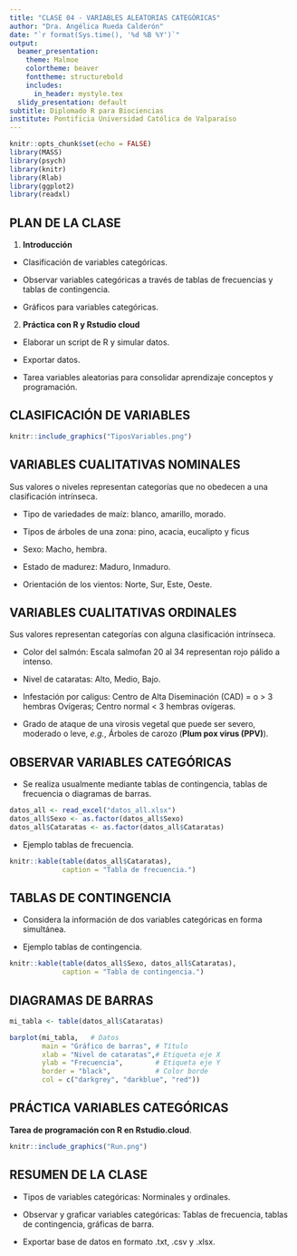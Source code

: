 ```yaml
---
title: "CLASE 04 - VARIABLES ALEATORIAS CATEGÓRICAS"
author: "Dra. Angélica Rueda Calderón"
date: "`r format(Sys.time(), '%d %B %Y')`"
output:
  beamer_presentation:
    theme: Malmoe
    colortheme: beaver
    fonttheme: structurebold
    includes:
      in_header: mystyle.tex
  slidy_presentation: default
subtitle: Diplomado R para Biociencias
institute: Pontificia Universidad Católica de Valparaíso
---
```


```r
knitr::opts_chunk$set(echo = FALSE)
library(MASS)
library(psych)
library(knitr)
library(Rlab)
library(ggplot2)
library(readxl)
```


## **PLAN DE LA CLASE**

1. **Introducción**

- Clasificación de variables categóricas.

- Observar variables categóricas a través de tablas de frecuencias y tablas de contingencia.

- Gráficos para variables categóricas.

2. **Práctica con R y Rstudio cloud**

- Elaborar un script de R y simular datos.

- Exportar datos.

- Tarea variables aleatorias para consolidar aprendizaje conceptos y programación.

## **CLASIFICACIÓN DE VARIABLES**

```r
knitr::include_graphics("TiposVariables.png")
```

## **VARIABLES CUALITATIVAS NOMINALES**


Sus valores o niveles representan categorías que no obedecen a una clasificación intrínseca.

* Tipo de variedades de maíz: blanco, amarillo, morado.

* Tipos de árboles de una zona: pino, acacia, eucalipto y ficus

* Sexo: Macho, hembra.

* Estado de madurez: Maduro, Inmaduro.

* Orientación de los vientos: Norte, Sur, Este, Oeste.

## **VARIABLES CUALITATIVAS ORDINALES**

Sus valores representan categorías con alguna clasificación intrínseca.

* Color del salmón: Escala salmofan 20 al 34 representan rojo pálido a intenso.

* Nivel de cataratas: Alto, Medio, Bajo.

* Infestación por caligus: Centro de Alta Diseminación (CAD) = o > 3 hembras Ovígeras; Centro normal < 3 hembras ovígeras.    

* Grado de ataque de una virosis vegetal que puede ser severo, moderado o leve, *e.g.*, Árboles de carozo (**Plum pox virus (PPV)**).

## **OBSERVAR VARIABLES CATEGÓRICAS**

- Se realiza usualmente mediante tablas de contingencia, tablas de frecuencia o diagramas de barras.

```r
datos_all <- read_excel("datos_all.xlsx")
datos_all$Sexo <- as.factor(datos_all$Sexo)
datos_all$Cataratas <- as.factor(datos_all$Cataratas)
```

- Ejemplo tablas de frecuencia.

```r
knitr::kable(table(datos_all$Cataratas), 
             caption = "Tabla de frecuencia.")
```


## **TABLAS DE CONTINGENCIA**

- Considera la información de dos variables categóricas en forma simultánea.

- Ejemplo tablas de contingencia.
```r
knitr::kable(table(datos_all$Sexo, datos_all$Cataratas), 
             caption = "Tabla de contingencia.")
```

## **DIAGRAMAS DE BARRAS**

```r
mi_tabla <- table(datos_all$Cataratas)
```


```r

barplot(mi_tabla,   # Datos
        main = "Gráfico de barras", # Título
        xlab = "Nivel de cataratas",# Etiqueta eje X
        ylab = "Frecuencia",        # Etiqueta eje Y
        border = "black",           # Color borde
        col = c("darkgrey", "darkblue", "red"))
```


## **PRÁCTICA VARIABLES CATEGÓRICAS**

**Tarea de programación con R en Rstudio.cloud**.

```r
knitr::include_graphics("Run.png")
```

## **RESUMEN DE LA CLASE**

- Tipos de variables categóricas: Norminales y ordinales.

- Observar y graficar variables categóricas: Tablas de frecuencia, tablas de contingencia, gráficas de barra.

- Exportar base de datos en formato .txt, .csv y .xlsx.

